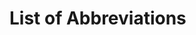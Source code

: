 # List of Abbreviations {-}


```{=tex}
\begin{table}[h]\large
    \centering % You could remove this to move table to the left
    \begin{tabular}{ll}
        \textbf{ACMA}   &  Bigleaf Maple (\textit{Acer macrophyllum, Sapindaceae})  \\
        \textbf{ACPL}   &  Norway Maple (\textit{Acer platanoides, Sapindaceae}) \\
        \textbf{CHM}    &  Canopy Height Model \\
        \textbf{CNH}    &  Coupled Natural-Human (in reference to the CNH2 Project data)\\
        \textbf{DBH}    &  Diamater at Breast Height\\
        \textbf{LiDAR}  &  Light Detection and Ranging\\
        \textbf{NDVI}   &  Normalized Difference Vegetation Index \\
        \textbf{PSME}   &  Douglas Fir (\textit{Pseudotsuga menziesii, Pinaceae}) \\
        \textbf{THPL}   &  Western Redcedar (\textit{Thuja plicata, Cupressaceae}) \\
    \end{tabular}
\end{table}
```

